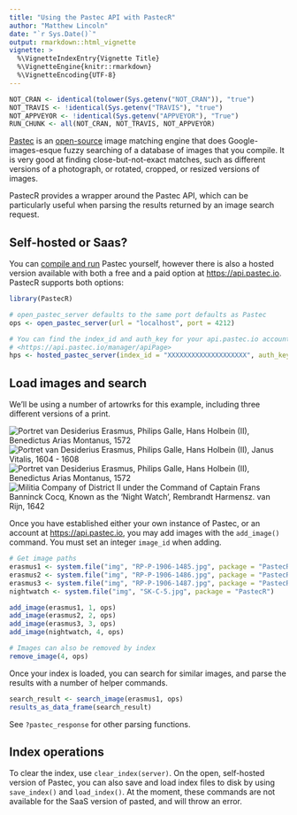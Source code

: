 ```yaml
---
title: "Using the Pastec API with PastecR"
author: "Matthew Lincoln"
date: "`r Sys.Date()`"
output: rmarkdown::html_vignette
vignette: >
  %\VignetteIndexEntry{Vignette Title}
  %\VignetteEngine{knitr::rmarkdown}
  %\VignetteEncoding{UTF-8}
---
```


```r
NOT_CRAN <- identical(tolower(Sys.getenv("NOT_CRAN")), "true")
NOT_TRAVIS <- !identical(Sys.getenv("TRAVIS"), "true")
NOT_APPVEYOR <- !identical(Sys.getenv("APPVEYOR"), "True")
RUN_CHUNK <- all(NOT_CRAN, NOT_TRAVIS, NOT_APPVEYOR)
```

[Pastec](http://pastec.io/) is an [open-source](https://github.com/Visu4link/Pastec) image matching engine that does Google-images-esque fuzzy searching of a database of images that you compile.
It is very good at finding close-but-not-exact matches, such as different versions of a photograph, or rotated, cropped, or resized versions of images.

PastecR provides a wrapper around the Pastec API, which can be particularly useful when parsing the results returned by an image search request.

## Self-hosted or Saas?

You can [compile and run](http://pastec.io/doc/oss/) Pastec yourself, however there is also a hosted version available with both a free and a paid option at <https://api.pastec.io>.
PastecR supports both options:

```r
library(PastecR)

# open_pastec_server defaults to the same port defaults as Pastec
ops <- open_pastec_server(url = "localhost", port = 4212)

# You can find the index_id and auth_key for your api.pastec.io account at
# <https://api.pastec.io/manager/apiPage>
hps <- hosted_pastec_server(index_id = "XXXXXXXXXXXXXXXXXXXX", auth_key = "XXXXXXXXXXXXXXXXXXXX")
```

## Load images and search

We'll be using a number of artowrks for this example, including three different versions of a print.

![Portret van Desiderius Erasmus, Philips Galle, Hans Holbein (II), Benedictus Arias Montanus, 1572](http://www.rijksmuseum.nl/media/assets/RP-P-1906-1485&200x200)
![Portret van Desiderius Erasmus, Philips Galle, Hans Holbein (II), Janus Vitalis, 1604 - 1608](http://www.rijksmuseum.nl/media/assets/RP-P-1906-1486&200x200)
![Portret van Desiderius Erasmus, Philips Galle, Hans Holbein (II), Benedictus Arias Montanus, 1572](http://www.rijksmuseum.nl/media/assets/RP-P-1906-1487&200x200)
![Militia Company of District II under the Command of Captain Frans Banninck Cocq, Known as the 'Night Watch', Rembrandt Harmensz. van Rijn, 1642](http://www.rijksmuseum.nl/media/assets/SK-C-5&200x200)

Once you have established either your own instance of Pastec, or an account at <https://api.pastec.io>, you may add images with the `add_image()` command.
You must set an integer `image_id` when adding.

```r
# Get image paths
erasmus1 <- system.file("img", "RP-P-1906-1485.jpg", package = "PastecR")
erasmus2 <- system.file("img", "RP-P-1906-1486.jpg", package = "PastecR")
erasmus3 <- system.file("img", "RP-P-1906-1487.jpg", package = "PastecR")
nightwatch <- system.file("img", "SK-C-5.jpg", package = "PastecR")

add_image(erasmus1, 1, ops)
add_image(erasmus2, 2, ops)
add_image(erasmus3, 3, ops)
add_image(nightwatch, 4, ops)

# Images can also be removed by index
remove_image(4, ops)
```

Once your index is loaded, you can search for similar images, and parse the results with a number of helper commands.

```r
search_result <- search_image(erasmus1, ops)
results_as_data_frame(search_result)
```

See `?pastec_response` for other parsing functions.

## Index operations

To clear the index, use `clear_index(server)`.
On the open, self-hosted version of Pastec, you can also save and load index files to disk by using `save_index()` and `load_index()`.
At the moment, these commands are not available for the SaaS version of pasted, and will throw an error.
